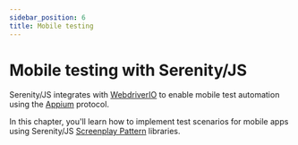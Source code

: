 ```yaml
---
sidebar_position: 6
title: Mobile testing
---
```


# Mobile testing with Serenity/JS

Serenity/JS integrates with [WebdriverIO](/handbook/test-runners/webdriverio) to enable mobile test automation using the [Appium](https://webdriver.io/docs/api/appium/) protocol.

In this chapter, you'll learn how to implement test scenarios for mobile apps using Serenity/JS [Screenplay Pattern](/handbook/design/screenplay-pattern)
libraries.

<ArticleComingSoon />

